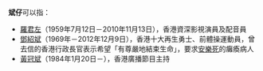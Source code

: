 '''斌仔'''可以指：
* [[羅君左|羅君左]]（1959年7月12日－2010年11月13日），香港資深影視演員及配音員
* [[鄧紹斌|鄧紹斌]]（1969年－2012年12月9日），香港十大再生勇士、前體操運動員，曾去信的香港行政長官表示希望「有尊嚴地結束生命」，要求[[安樂死|安樂死]]的癱瘓病人
* [[黃冠斌|黃冠斌]]（1984年1月20日－），香港廣播節目主持
{{disambig|B|cat=二字人名消歧義}}